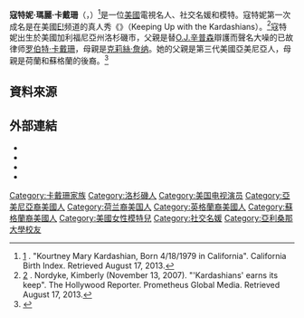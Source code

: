 {{noteTA
|G1=Show
|1= zh-hant:珍娜;zh-hans:詹纳;
|2= zh-hant:寇特妮;zh-hans:寇特妮;
}}
{{Infobox person
| name = 寇特妮·卡戴珊<br>Kourtney Kardashian
| image = Kourtney Kardashian 2 2009.jpg
| caption = 
| other names = 
| birth_name = Kourtney Mary Kardashian
| birth_date = {{Birth date and age|1979|4|18}}
| birth_place = {{USA}}[[洛杉磯|洛杉磯]]
| residence = {{USA}}[[加利福尼亞州|加利福尼亞州]][[卡拉巴薩斯|卡拉巴薩斯]]
| nationality = {{USA}}
| education = [[亞利桑那州立大學|亞利桑那州立大學]]學士
| occupation = 電視名人、模特兒、社交名媛
| years_active = 2005年－
| religion = 
| spouse = {{marriage|[[特拉维斯·巴克|特拉维斯·巴克]]|2022}}
| children = 3
| partner = {{link-en| 史考特·狄斯克 |Scott Disick}}（2006－2015）<ref>[http://www.eonline.com/news/673240/kourtney-kardashian-breaks-up-with-scott-disick-she-has-to-do-what-s-best-for-the-kids] {{Wayback|url=http://www.eonline.com/news/673240/kourtney-kardashian-breaks-up-with-scott-disick-she-has-to-do-what-s-best-for-the-kids |date=20210101202426 }}. Macatee, Rebecca (6 July 2015). "Kourtney Kardashian Breaks Up With Scott Disick: She "Has to Do What's Best for the Kids"". E! Online. Retrieved 13 July 2015.</ref>
| parents = [[羅伯特·卡戴珊|羅伯特·卡戴珊]]<br>[[克莉絲·詹纳|克莉絲·詹纳]]
| relatives =[[金·卡戴珊|金·卡戴珊]]<br>[[科勒·卡戴珊|科勒·卡戴珊]]<br>[[小羅伯特·卡戴珊|小羅伯特·卡戴珊]]<br>[[坎達兒·珍娜|坎達兒·珍娜]]<br>[[凱莉·珍娜|凱莉·珍娜]]
| television = 《{{link-en|與卡戴珊一家同行|Keeping Up with the Kardashians}}》
}}

'''寇特妮·瑪麗·卡戴珊'''（{{lang-en|Kourtney Mary Kardashian}}，{{bd|1979年|4月18日|catIdx=K|}}）<ref>[http://www.californiabirthindex.org/birth/kourtney_mary_kardashian_born_1979_14075343] {{Wayback|url=http://www.californiabirthindex.org/birth/kourtney_mary_kardashian_born_1979_14075343 |date=20210125103035 }}. "Kourtney Mary Kardashian, Born 4/18/1979 in California". California Birth Index. Retrieved August 17, 2013.</ref>是一位[[美國|美國]]電視名人、社交名媛和模特。寇特妮第一次成名是在美國[[E!|E!]]频道的真人秀《{{link-en|與卡戴珊一家同行|Keeping Up with the Kardashians}}》（Keeping Up with the Kardashians）。<ref>[http://www.hollywoodreporter.com/news/kardashians-earns-keep-154906] {{Wayback|url=http://www.hollywoodreporter.com/news/kardashians-earns-keep-154906 |date=20190407203549 }}. Nordyke, Kimberly (November 13, 2007). "'Kardashians' earns its keep". The Hollywood Reporter. Prometheus Global Media. Retrieved August 17, 2013.</ref>寇特妮出生於美國加利福尼亞州洛杉磯市，父親是替[[O.J.辛普森|O.J.辛普森]]辯護而聲名大噪的已故律师[[罗伯特·卡戴珊|罗伯特·卡戴珊]]，母親是[[克莉絲·詹纳|克莉絲·詹纳]]。她的父親是第三代美國亞美尼亞人，母親是荷蘭和蘇格蘭的後裔。<ref>{{cite web |url=http://kimkardashian.celebuzz.com/2008/06/11/monuments_and_momentous_times/ |title=Monuments and momentous times in Monte Carlo – Kim Kardashian videos, photos and blog: Official website |publisher=Kimkardashian.celebuzz.com |date=2008-06-11 |accessdate=2011-07-03 |deadurl=yes |archiveurl=https://web.archive.org/web/20110708131109/http://kimkardashian.celebuzz.com/2008/06/11/monuments_and_momentous_times/ |archivedate=2011-07-08 }}</ref>

== 資料來源 ==
{{Reflist}}

== 外部連結 ==
{{Commons category|Kourtney Kardashian}}
* {{Facebook}}
* {{Instagram}}
* {{Twitter}}
* {{IMDb name|1966407}}
{{Authority control}}
{{DEFAULTSORT: Kardashian,Kourtney}}
[[Category:卡戴珊家族|Category:卡戴珊家族]]
[[Category:洛杉磯人|Category:洛杉磯人]]
[[Category:美国电视演员|Category:美国电视演员]]
[[Category:亞美尼亞裔美國人|Category:亞美尼亞裔美國人]]
[[Category:荷兰裔美国人|Category:荷兰裔美国人]]
[[Category:英格蘭裔美國人|Category:英格蘭裔美國人]]
[[Category:蘇格蘭裔美國人|Category:蘇格蘭裔美國人]]
[[Category:美國女性模特兒|Category:美國女性模特兒]]
[[Category:社交名媛|Category:社交名媛]]
[[Category:亞利桑那大學校友|Category:亞利桑那大學校友]]